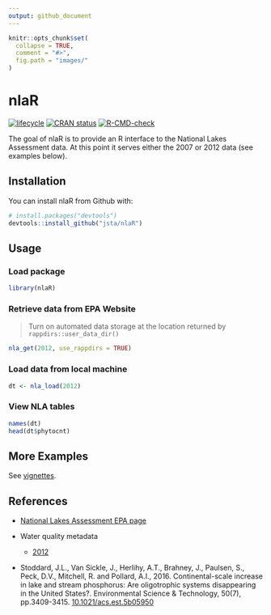 ```yaml
---
output: github_document
---
```


<!-- README.md is generated from README.Rmd. Please edit that file -->

```r
knitr::opts_chunk$set(
  collapse = TRUE,
  comment = "#>",
  fig.path = "images/"
)
```

# nlaR

[![lifecycle](https://img.shields.io/badge/lifecycle-stable-brightgreen.svg)](https://lifecycle.r-lib.org/articles/stages.html#stable)
[![CRAN status](http://www.r-pkg.org/badges/version/nlaR)](https://cran.r-project.org/package=nlaR)
[![R-CMD-check](https://github.com/jsta/nlaR/actions/workflows/check.yml/badge.svg)](https://github.com/jsta/nlaR/actions/workflows/check.yml)

The goal of nlaR is to provide an R interface to the National Lakes Assessment data. At this point it serves either the 2007 or 2012 data (see examples below).

## Installation

You can install nlaR from Github with:

```r
# install.packages("devtools")
devtools::install_github("jsta/nlaR")
```

## Usage

### Load package

```r
library(nlaR)
```

### Retrieve data from EPA Website

> Turn on automated data storage at the location returned by `rappdirs::user_data_dir()`

```r
nla_get(2012, use_rappdirs = TRUE)
```

### Load data from local machine

```r
dt <- nla_load(2012)
```

### View NLA tables

```r
names(dt)
head(dt$phytocnt)
```

## More Examples

See [vignettes](https://jsta.github.io/nlaR/articles/).

## References

* [National Lakes Assessment EPA page](https://www.epa.gov/national-aquatic-resource-surveys/nla)

 * Water quality metadata
    * [2012](https://www.epa.gov/sites/production/files/2016-12/nla2012_waterchem_meta.txt)

 * Stoddard, J.L., Van Sickle, J., Herlihy, A.T., Brahney, J., Paulsen, S., Peck, D.V., Mitchell, R. and Pollard, A.I., 2016. Continental-scale increase in lake and stream phosphorus: Are oligotrophic systems disappearing in the United States?. Environmental Science & Technology, 50(7), pp.3409-3415. [10.1021/acs.est.5b05950](https://doi.org/10.1021/acs.est.5b05950)
